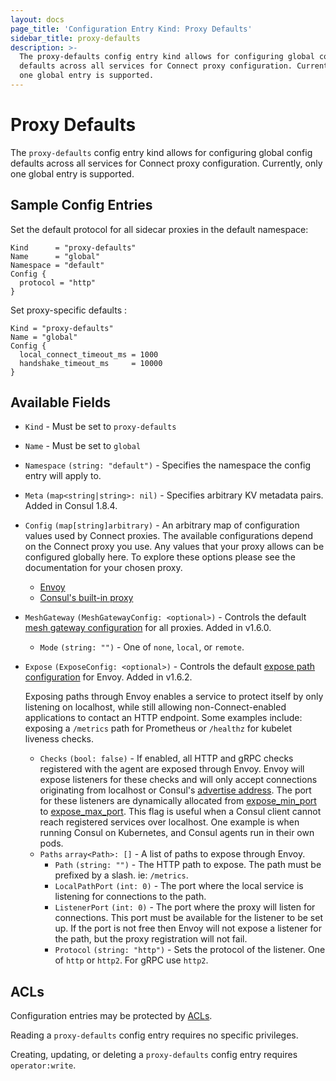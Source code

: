 ```yaml
---
layout: docs
page_title: 'Configuration Entry Kind: Proxy Defaults'
sidebar_title: proxy-defaults
description: >-
  The proxy-defaults config entry kind allows for configuring global config
  defaults across all services for Connect proxy configuration. Currently, only
  one global entry is supported.
---
```


# Proxy Defaults

The `proxy-defaults` config entry kind allows for configuring global config
defaults across all services for Connect proxy configuration. Currently, only
one global entry is supported.

## Sample Config Entries

Set the default protocol for all sidecar proxies in the default namespace:

```hcl
Kind      = "proxy-defaults"
Name      = "global"
Namespace = "default"
Config {
  protocol = "http"
}
```

Set proxy-specific defaults :

```hcl
Kind = "proxy-defaults"
Name = "global"
Config {
  local_connect_timeout_ms = 1000
  handshake_timeout_ms     = 10000
}
```

## Available Fields

- `Kind` - Must be set to `proxy-defaults`

- `Name` - Must be set to `global`

- `Namespace` `(string: "default")` <EnterpriseAlert inline /> - Specifies the namespace the config entry will apply to.

- `Meta` `(map<string|string>: nil)` - Specifies arbitrary KV metadata pairs. Added in Consul 1.8.4.

- `Config` `(map[string]arbitrary)` - An arbitrary map of configuration values used by Connect proxies.
  The available configurations depend on the Connect proxy you use. Any values
  that your proxy allows can be configured globally here. To
  explore these options please see the documentation for your chosen proxy.

  - [Envoy](/docs/connect/proxies/envoy#bootstrap-configuration)
  - [Consul's built-in proxy](/docs/connect/proxies/built-in)

- `MeshGateway` `(MeshGatewayConfig: <optional>)` - Controls the default
  [mesh gateway configuration](/docs/connect/mesh-gateway#connect-proxy-configuration)
  for all proxies. Added in v1.6.0.

  - `Mode` `(string: "")` - One of `none`, `local`, or `remote`.

- `Expose` `(ExposeConfig: <optional>)` - Controls the default
  [expose path configuration](/docs/connect/registration/service-registration#expose-paths-configuration-reference)
  for Envoy. Added in v1.6.2.

  Exposing paths through Envoy enables a service to protect itself by only listening on localhost, while still allowing
  non-Connect-enabled applications to contact an HTTP endpoint.
  Some examples include: exposing a `/metrics` path for Prometheus or `/healthz` for kubelet liveness checks.

  - `Checks` `(bool: false)` - If enabled, all HTTP and gRPC checks registered with the agent are exposed through Envoy.
    Envoy will expose listeners for these checks and will only accept connections originating from localhost or Consul's
    [advertise address](/docs/agent/options#advertise). The port for these listeners are dynamically allocated from
    [expose_min_port](/docs/agent/options#expose_min_port) to [expose_max_port](/docs/agent/options#expose_max_port).
    This flag is useful when a Consul client cannot reach registered services over localhost. One example is when running
    Consul on Kubernetes, and Consul agents run in their own pods.
  - `Paths` `array<Path>: []` - A list of paths to expose through Envoy.
    - `Path` `(string: "")` - The HTTP path to expose. The path must be prefixed by a slash. ie: `/metrics`.
    - `LocalPathPort` `(int: 0)` - The port where the local service is listening for connections to the path.
    - `ListenerPort` `(int: 0)` - The port where the proxy will listen for connections. This port must be available
      for the listener to be set up. If the port is not free then Envoy will not expose a listener for the path,
      but the proxy registration will not fail.
    - `Protocol` `(string: "http")` - Sets the protocol of the listener. One of `http` or `http2`. For gRPC use `http2`.

## ACLs

Configuration entries may be protected by
[ACLs](https://learn.hashicorp.com/tutorials/consul/access-control-setup-production).

Reading a `proxy-defaults` config entry requires no specific privileges.

Creating, updating, or deleting a `proxy-defaults` config entry requires
`operator:write`.
